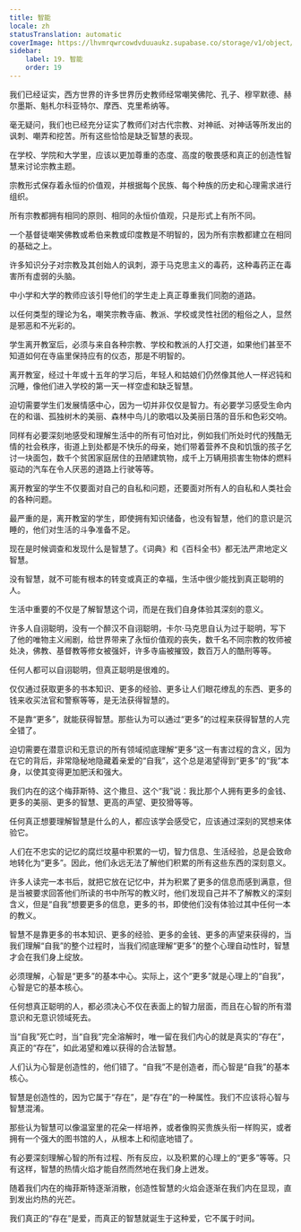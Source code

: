 ```yaml
---
title: 智能
locale: zh
statusTranslation: automatic
coverImage: https://lhvmrqwrcowdvduuaukz.supabase.co/storage/v1/object/public/strapi-uploads/small_cover-educacion-fundamental.webp-2d51a7828a2b1309555be27f7e2a61a0.webp
sidebar:
    label: 19. 智能
    order: 19
---
```

我们已经证实，西方世界的许多世界历史教师经常嘲笑佛陀、孔子、穆罕默德、赫尔墨斯、魁札尔科亚特尔、摩西、克里希纳等。

毫无疑问，我们也已经充分证实了教师们对古代宗教、对神祇、对神话等所发出的讽刺、嘲弄和挖苦。所有这些恰恰是缺乏智慧的表现。

在学校、学院和大学里，应该以更加尊重的态度、高度的敬畏感和真正的创造性智慧来讨论宗教主题。

宗教形式保存着永恒的价值观，并根据每个民族、每个种族的历史和心理需求进行组织。

所有宗教都拥有相同的原则、相同的永恒价值观，只是形式上有所不同。

一个基督徒嘲笑佛教或希伯来教或印度教是不明智的，因为所有宗教都建立在相同的基础之上。

许多知识分子对宗教及其创始人的讽刺，源于马克思主义的毒药，这种毒药正在毒害所有虚弱的头脑。

中小学和大学的教师应该引导他们的学生走上真正尊重我们同胞的道路。

以任何类型的理论为名，嘲笑宗教寺庙、教派、学校或灵性社团的粗俗之人，显然是邪恶和不光彩的。

学生离开教室后，必须与来自各种宗教、学校和教派的人打交道，如果他们甚至不知道如何在寺庙里保持应有的仪态，那是不明智的。

离开教室，经过十年或十五年的学习后，年轻人和姑娘们仍然像其他人一样迟钝和沉睡，像他们进入学校的第一天一样空虚和缺乏智慧。

迫切需要学生们发展情感中心，因为一切并非仅仅是智力。有必要学习感受生命内在的和谐、孤独树木的美丽、森林中鸟儿的歌唱以及美丽日落的音乐和色彩交响。

同样有必要深刻地感受和理解生活中的所有可怕对比，例如我们所处时代的残酷无情的社会秩序，街道上到处都是不快乐的母亲，她们带着营养不良和饥饿的孩子乞讨一块面包，数千个贫困家庭居住的丑陋建筑物，成千上万辆用损害生物体的燃料驱动的汽车在令人厌恶的道路上行驶等等。

离开教室的学生不仅要面对自己的自私和问题，还要面对所有人的自私和人类社会的各种问题。

最严重的是，离开教室的学生，即使拥有知识储备，也没有智慧，他们的意识是沉睡的，他们对生活的斗争准备不足。

现在是时候调查和发现什么是智慧了。《词典》和《百科全书》都无法严肃地定义智慧。

没有智慧，就不可能有根本的转变或真正的幸福，生活中很少能找到真正聪明的人。

生活中重要的不仅是了解智慧这个词，而是在我们自身体验其深刻的意义。

许多人自诩聪明，没有一个醉汉不自诩聪明，卡尔·马克思自认为过于聪明，写下了他的唯物主义闹剧，给世界带来了永恒价值观的丧失，数千名不同宗教的牧师被处决，佛教、基督教等修女被强奸，许多寺庙被摧毁，数百万人的酷刑等等。

任何人都可以自诩聪明，但真正聪明是很难的。

仅仅通过获取更多的书本知识、更多的经验、更多让人们眼花缭乱的东西、更多的钱来收买法官和警察等等，是无法获得智慧的。

不是靠“更多”，就能获得智慧。那些认为可以通过“更多”的过程来获得智慧的人完全错了。

迫切需要在潜意识和无意识的所有领域彻底理解“更多”这一有害过程的含义，因为在它的背后，非常隐秘地隐藏着亲爱的“自我”，这个总是渴望得到“更多”的“我”本身，以使其变得更加肥沃和强大。

我们内在的这个梅菲斯特、这个撒旦、这个“我”说：我比那个人拥有更多的金钱、更多的美丽、更多的智慧、更高的声望、更狡猾等等。

任何真正想要理解智慧是什么的人，都应该学会感受它，应该通过深刻的冥想来体验它。

人们在不忠实的记忆的腐烂坟墓中积累的一切，智力信息、生活经验，总是会致命地转化为“更多”。因此，他们永远无法了解他们积累的所有这些东西的深刻意义。

许多人读完一本书后，就把它放在记忆中，并为积累了更多的信息而感到满意，但是当被要求回答他们所读的书中所写的教义时，他们发现自己并不了解教义的深刻含义，但是“自我”想要更多的信息，更多的书，即使他们没有体验过其中任何一本的教义。

智慧不是靠更多的书本知识、更多的经验、更多的金钱、更多的声望来获得的，当我们理解“自我”的整个过程时，当我们彻底理解“更多”的整个心理自动性时，智慧才会在我们身上绽放。

必须理解，心智是“更多”的基本中心。实际上，这个“更多”就是心理上的“自我”，心智是它的基本核心。

任何想真正聪明的人，都必须决心不仅在表面上的智力层面，而且在心智的所有潜意识和无意识领域死去。

当“自我”死亡时，当“自我”完全溶解时，唯一留在我们内心的就是真实的“存在”，真正的“存在”，如此渴望和难以获得的合法智慧。

人们认为心智是创造性的，他们错了。“自我”不是创造者，而心智是“自我”的基本核心。

智慧是创造性的，因为它属于“存在”，是“存在”的一种属性。我们不应该将心智与智慧混淆。

那些认为智慧可以像温室里的花朵一样培养，或者像购买贵族头衔一样购买，或者拥有一个强大的图书馆的人，从根本上和彻底地错了。

有必要深刻理解心智的所有过程、所有反应，以及积累的心理上的“更多”等等。只有这样，智慧的热情火焰才能自然而然地在我们身上迸发。

随着我们内在的梅菲斯特逐渐消散，创造性智慧的火焰会逐渐在我们内在显现，直到发出灼热的光芒。

我们真正的“存在”是爱，而真正的智慧就诞生于这种爱，它不属于时间。

